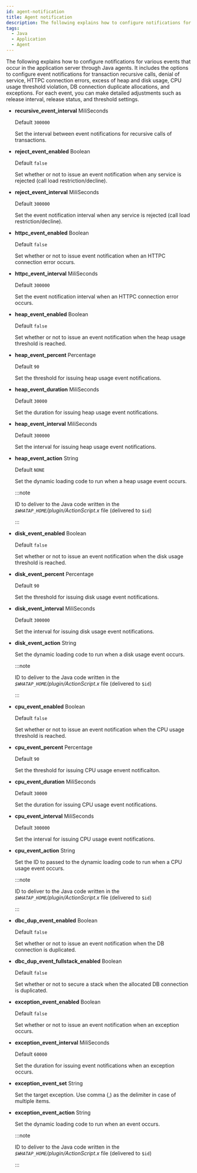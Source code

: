 ```yaml
---
id: agent-notification
title: Agent notification
description: The following explains how to configure notifications for various events that occur in the application server through Java agents. It includes the options to configure event notifications for transaction recursive calls, denial of service, HTTPC connection errors, excess of heap and disk usage, CPU usage threshold violation, DB connection duplicate allocations, and exceptions. For each event, you can make detailed adjustments such as release interval, release status, and threshold settings.
tags:
  - Java
  - Application
  - Agent
---
```


The following explains how to configure notifications for various events that occur in the application server through Java agents. It includes the options to configure event notifications for transaction recursive calls, denial of service, HTTPC connection errors, excess of heap and disk usage, CPU usage threshold violation, DB connection duplicate allocations, and exceptions. For each event, you can make detailed adjustments such as release interval, release status, and threshold settings.

- **recursive_event_interval** <span class='type'>MiliSeconds</span>

  Default `300000`

  Set the interval between event notifications for recursive calls of transactions.

- **reject_event_enabled** <span class='type'>Boolean</span>

  Default `false`

  Set whether or not to issue an event notification when any service is rejected (call load restriction/decline).

- **reject_event_interval** <span class='type'>MiliSeconds</span>

  Default `300000`

  Set the event notification interval when any service is rejected (call load restriction/decline).

- **httpc_event_enabled** <span class='type'>Boolean</span>

  Default `false`

  Set whether or not to issue event notification when an HTTPC connection error occurs.

- **httpc_event_interval** <span class='type'>MiliSeconds</span>

  Default `300000`

  Set the event notification interval when an HTTPC connection error occurs.

- **heap_event_enabled** <span class='type'>Boolean</span>

  Default `false`

  Set whether or not to issue an event notification when the heap usage threshold is reached.

- **heap_event_percent** <span class='type'>Percentage</span>

  Default `90`

  Set the threshold for issuing heap usage event notifications.

- **heap_event_duration** <span class='type'>MiliSeconds</span>

  Default `30000`

  Set the duration for issuing heap usage event notifications.

- **heap_event_interval** <span class='type'>MiliSeconds</span>

  Default `300000`

  Set the interval for issuing heap usage event notifications.

- **heap_event_action** <span class='type'>String</span>

  Default `NONE`

  Set the dynamic loading code to run when a heap usage event occurs.

  :::note

  ID to deliver to the Java code written in the _`$WHATAP_HOME`/plugin/ActionScript.x_ file (delivered to `$id`)

  :::

- **disk_event_enabled** <span class='type'>Boolean</span>

  Default `false`

  Set whether or not to issue an event notification when the disk usage threshold is reached.

- **disk_event_percent** <span class='type'>Percentage</span>

  Default `90`

  Set the threshold for issuing disk usage event notifications.

- **disk_event_interval** <span class='type'>MiliSeconds</span>

  Default `300000`

  Set the interval for issuing disk usage event notifications.

- **disk_event_action** <span class='type'>String</span>

  Set the dynamic loading code to run when a disk usage event occurs.

  :::note

  ID to deliver to the Java code written in the _`$WHATAP_HOME`/plugin/ActionScript.x_ file (delivered to `$id`)

  :::

- **cpu_event_enabled** <span class='type'>Boolean</span>

  Default `false`

  Set whether or not to issue an event notification when the CPU usage threshold is reached.

- **cpu_event_percent** <span class='type'>Percentage</span>

  Default `90`

  Set the threshold for issuing CPU usage envent notificaiton.

- **cpu_event_duration** <span class='type'>MiliSeconds</span>

  Default `30000`

  Set the duration for issuing CPU usage event notifications.

- **cpu_event_interval** <span class='type'>MiliSeconds</span>

  Default `300000`

  Set the interval for issuing CPU usage event notifications.

- **cpu_event_action** <span class='type'>String</span>

  Set the ID to passed to the dynamic loading code to run when a CPU usage event occurs.

  :::note

  ID to deliver to the Java code written in the _`$WHATAP_HOME`/plugin/ActionScript.x_ file (delivered to `$id`)

  :::

- **dbc_dup_event_enabled** <span class='type'>Boolean</span>

  Default `false`

  Set whether or not to issue an event notification when the DB connection is duplicated.

- **dbc_dup_event_fullstack_enabled** <span class='type'>Boolean</span>

  Default `false`

  Set whether or not to secure a stack when the allocated DB connection is duplicated.

- **exception_event_enabled** <span class='type'>Boolean</span>

  Default `false`

  Set whether or not to issue an event notification when an exception occurs.

- **exception_event_interval** <span class='type'>MiliSeconds</span>

  Default `60000`

  Set the duration for issuing event notifications when an exception occurs.

- **exception_event_set** <span class='type'>String</span>

  Set the target exception. Use comma (,) as the delimiter in case of multiple items.

- **exception_event_action** <span class='type'>String</span>

  Set the dynamic loading code to run when an event occurs.

  :::note

  ID to deliver to the Java code written in the _`$WHATAP_HOME`/plugin/ActionScript.x_ file (delivered to `$id`)

  :::
